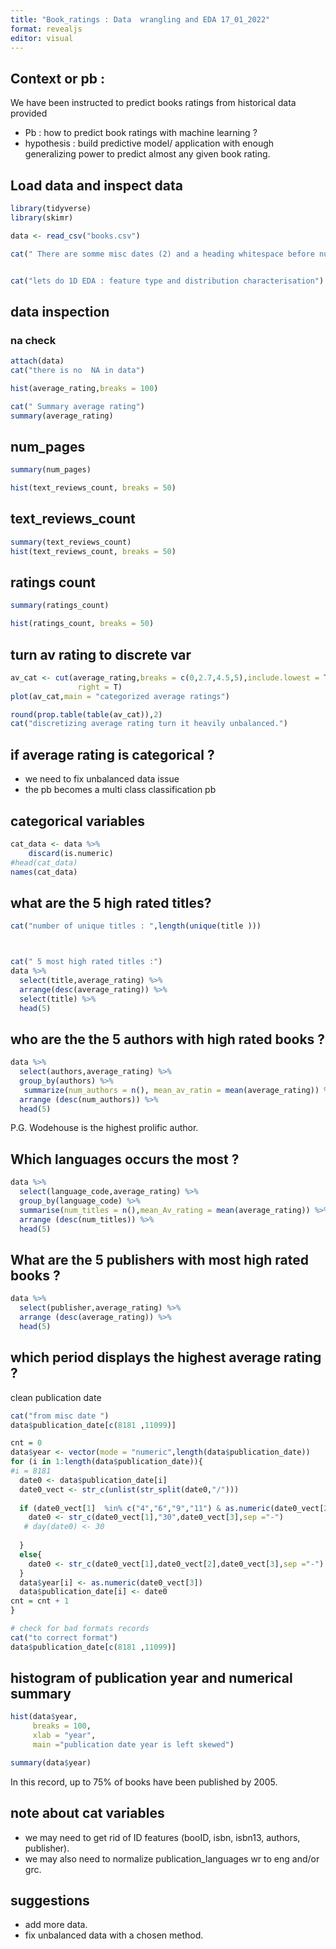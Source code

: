 ```yaml
---
title: "Book_ratings : Data  wrangling and EDA 17_01_2022"
format: revealjs
editor: visual
---
```


## Context or pb :

We have been instructed to predict books ratings from historical data provided

-   Pb : how to predict book ratings with machine learning ?
-   hypothesis : build predictive model/ application with enough generalizing power to predict almost any given book rating.

## Load data and inspect data

```r
library(tidyverse)
library(skimr)

data <- read_csv("books.csv")

cat(" There are somme misc dates (2) and a heading whitespace before num_pages to fix")


cat("lets do 1D EDA : feature type and distribution characterisation")

```

## data inspection

### na check

```r
attach(data)
cat("there is no  NA in data") 

hist(average_rating,breaks = 100)

cat(" Summary average rating")
summary(average_rating)
```

## num_pages

```r
summary(num_pages)

hist(text_reviews_count, breaks = 50)
```

## text_reviews_count

```r
summary(text_reviews_count)
hist(text_reviews_count, breaks = 50)
```

## ratings count

```r
summary(ratings_count)

hist(ratings_count, breaks = 50)
```

## turn av rating to discrete var

```r
av_cat <- cut(average_rating,breaks = c(0,2.7,4.5,5),include.lowest = T,
               right = T)
plot(av_cat,main = "categorized average ratings")

round(prop.table(table(av_cat)),2)
cat("discretizing average rating turn it heavily unbalanced.")
```

## if average rating is categorical ?

-   we need to fix unbalanced data issue
-   the pb becomes a multi class classification pb

## categorical variables

```r
cat_data <- data %>% 
    discard(is.numeric)
#head(cat_data)
names(cat_data)
```

## what are the 5 high rated titles?

```r
cat("number of unique titles : ",length(unique(title )))



cat(" 5 most high rated titles :")
data %>% 
  select(title,average_rating) %>% 
  arrange(desc(average_rating)) %>% 
  select(title) %>% 
  head(5) 
```

## who are the the 5 authors with high rated books ?

```r
data %>% 
  select(authors,average_rating) %>% 
  group_by(authors) %>% 
   summarize(num_authors = n(), mean_av_ratin = mean(average_rating)) %>% 
  arrange (desc(num_authors)) %>% 
  head(5)
```

P.G. Wodehouse is the highest prolific author.

## Which languages occurs the most ?

```r
data %>% 
  select(language_code,average_rating) %>% 
  group_by(language_code) %>% 
  summarise(num_titles = n(),mean_Av_rating = mean(average_rating)) %>% 
  arrange (desc(num_titles)) %>% 
  head(5)
```

## What are the 5 publishers with most high rated books ?

```r
data %>% 
  select(publisher,average_rating) %>% 
  arrange (desc(average_rating)) %>% 
  head(5)
```

## which period displays the highest average rating ?

clean publication date

```r
cat("from misc date ")
data$publication_date[c(8181 ,11099)]
```

```r
cnt = 0
data$year <- vector(mode = "numeric",length(data$publication_date))
for (i in 1:length(data$publication_date)){
#i = 8181
  date0 <- data$publication_date[i]
  date0_vect <- str_c(unlist(str_split(date0,"/")))
    
  if (date0_vect[1]  %in% c("4","6","9","11") & as.numeric(date0_vect[2]) > 30) {
    date0 <- str_c(date0_vect[1],"30",date0_vect[3],sep ="-")
   # day(date0) <- 30
    
  }
  else{
    date0 <- str_c(date0_vect[1],date0_vect[2],date0_vect[3],sep ="-")  
  }
  data$year[i] <- as.numeric(date0_vect[3])
  data$publication_date[i] <- date0
cnt = cnt + 1
}

# check for bad formats records 
cat("to correct format")
data$publication_date[c(8181 ,11099)]
```

## histogram of publication year and numerical summary

```r
hist(data$year,
     breaks = 100,
     xlab = "year",
     main ="publication date year is left skewed")
```

```r
summary(data$year)
```

In this record, up to 75% of books have been published by 2005.

## note about cat variables

-   we may need to get rid of ID features (booID, isbn, isbn13, authors, publisher).
-   we may also need to normalize publication_languages wr to eng and/or grc.

## suggestions

-   add more data.
-   fix unbalanced data with a chosen method.
